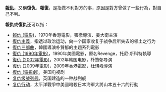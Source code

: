 {{wiktionary|報仇|復仇|報復}}
'''[[報仇|報仇]]'''，又稱'''復仇'''、'''報復'''，是指做不利對方的事，原因是對方曾做了一些行為，對自己不利。

'''報仇'''或'''復仇'''还可以指：
* [[報仇_(電影)|報仇 (電影)]]，1970年香港電影，張徹導演、姜大衛主演
* [[復仇主義|復仇主義]]，指透过政治运动，向一个国家收复于战争后所失去的领土之行为
* [[復仇三部曲|復仇三部曲]]，韓國導演朴贊郁的主題系列電影
* [[復仇_(1990年電影)|復仇 (1990年電影)]]，1990年美國電影，原名Revenge，托尼·斯科特執導
* [[復仇_(2002年電影)|復仇 (2002年電影)]]，2002年韩国电影，朴贊郁导演
* [[復仇_(2009年電影)|復仇 (2009年電影)]]，2009年香港電影，杜琪峰導演
* [[復仇_(電視劇)|復仇 (電視劇)]]，美国电视剧
* [[复仇级战列舰|复仇级战列舰]]，英国建造的一种战列舰
* [[复仇行动|复仇行动]]，太平洋戰爭中美國暗殺日本海軍大將山本五十六的行動

{{Disambiguation|cat=二字消歧义}}